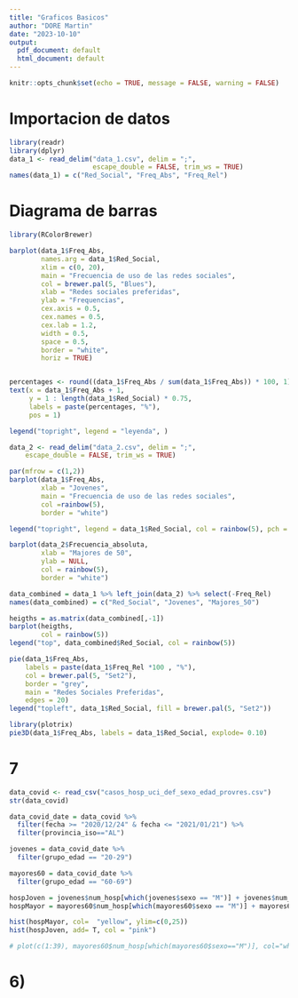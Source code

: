 ---
title: "Graficos Basicos"
author: "DORE Martin"
date: "2023-10-10"
output:
  pdf_document: default
  html_document: default
---

```{r setup, include=FALSE}
knitr::opts_chunk$set(echo = TRUE, message = FALSE, warning = FALSE)
```

# Importacion de datos

```{r}
library(readr)
library(dplyr)
data_1 <- read_delim("data_1.csv", delim = ";", 
                     escape_double = FALSE, trim_ws = TRUE)
names(data_1) = c("Red_Social", "Freq_Abs", "Freq_Rel")
```


# Diagrama de barras

```{r}
library(RColorBrewer)

barplot(data_1$Freq_Abs,
        names.arg = data_1$Red_Social,
        xlim = c(0, 20),
        main = "Frecuencia de uso de las redes sociales",
        col = brewer.pal(5, "Blues"),
        xlab = "Redes sociales preferidas",
        ylab = "Frequencias",
        cex.axis = 0.5,
        cex.names = 0.5,
        cex.lab = 1.2,
        width = 0.5,
        space = 0.5,
        border = "white",
        horiz = TRUE)


percentages <- round((data_1$Freq_Abs / sum(data_1$Freq_Abs)) * 100, 1)
text(x = data_1$Freq_Abs + 1,
     y = 1 : length(data_1$Red_Social) * 0.75, 
     labels = paste(percentages, "%"),
     pos = 1)

legend("topright", legend = "leyenda", )
```


```{r}
data_2 <- read_delim("data_2.csv", delim = ";", 
    escape_double = FALSE, trim_ws = TRUE)

par(mfrow = c(1,2))
barplot(data_1$Freq_Abs,
        xlab = "Jovenes",
        main = "Frecuencia de uso de las redes sociales",
        col =rainbow(5),
        border = "white")

legend("topright", legend = data_1$Red_Social, col = rainbow(5), pch = 15)

barplot(data_2$Frecuencia_absoluta,
        xlab = "Majores de 50",
        ylab = NULL,
        col = rainbow(5),
        border = "white")


```
```{r}
data_combined = data_1 %>% left_join(data_2) %>% select(-Freq_Rel)
names(data_combined) = c("Red_Social", "Jovenes", "Majores_50")

heigths = as.matrix(data_combined[,-1])
barplot(heigths,
        col = rainbow(5))
legend("top", data_combined$Red_Social, col = rainbow(5))
```


```{r}
pie(data_1$Freq_Abs,
    labels = paste(data_1$Freq_Rel *100 , "%"),
    col = brewer.pal(5, "Set2"),
    border = "grey", 
    main = "Redes Sociales Preferidas",
    edges = 20) 
legend("topleft", data_1$Red_Social, fill = brewer.pal(5, "Set2"))
```
```{r}
library(plotrix)
pie3D(data_1$Freq_Abs, labels = data_1$Red_Social, explode= 0.10)
```

# 7

```{r}
data_covid <- read_csv("casos_hosp_uci_def_sexo_edad_provres.csv")
str(data_covid)
```


```{r}
data_covid_date = data_covid %>% 
  filter(fecha >= "2020/12/24" & fecha <= "2021/01/21") %>% 
  filter(provincia_iso=="AL")

jovenes = data_covid_date %>% 
  filter(grupo_edad == "20-29")

mayores60 = data_covid_date %>% 
  filter(grupo_edad == "60-69")

hospJoven = jovenes$num_hosp[which(jovenes$sexo == "M")] + jovenes$num_hosp[which(jovenes$sexo == "H")]
hospMayor = mayores60$num_hosp[which(mayores60$sexo == "M")] + mayores60$num_hosp[which(mayores60$sexo == "H")]
```


```{r}
hist(hospMayor, col=  "yellow", ylim=c(0,25))
hist(hospJoven, add= T, col = "pink")
```

```{r}
# plot(c(1:39), mayores60$num_hosp[which(mayores60$sexo=="M")], col="white", xlab = "", ylab = "")
```



# 6) 

